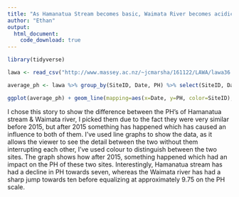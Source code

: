 ```yaml
---
title: "As Hamanatua Stream becomes basic, Waimata River becomes acidic"
author: "Ethan"
output:
  html_document:
    code_download: true
---
```


```r
library(tidyverse)

lawa <- read_csv("http://www.massey.ac.nz/~jcmarsha/161122/LAWA/lawa36.csv")

average_ph <- lawa %>% group_by(SiteID, Date, PH) %>% select(SiteID, Date, PH) %>% filter(SiteID == "waimata river at goodwins rd bridge" | SiteID == "hamanatua stream at okitu bridge")

ggplot(average_ph) + geom_line(mapping=aes(x=Date, y=PH, color=SiteID), size = 1) + labs(x = "Date", y = "PH of water", title = "As Hamanatua Stream becomes basic, Waimata River becomes acidic")
```

I chose this story to show the difference between the PH's of Hamanatua stream & Waimata river, I picked them due to the fact they were very similar before 2015, but after 2015 something has happened which has caused an influence to both of them. I've used line graphs to show the data, as it allows the viewer to see the detail between the two without them interrupting each other, I've used colour to distinguish between the two sites. The graph shows how after 2015, something happened which had an impact on the PH of these two sites. Interestingly, Hamanatua stream has had a decline in PH towards seven, whereas the Waimata river has had a sharp jump towards ten before equalizing at approximately 9.75 on the PH scale.

```r
```
